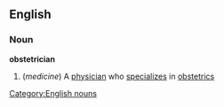 ==English==
===Noun===
'''obstetrician'''
#(''medicine'') A [[physician]] who [[specialize]]s in [[obstetrics]]
[[Category:English nouns]]